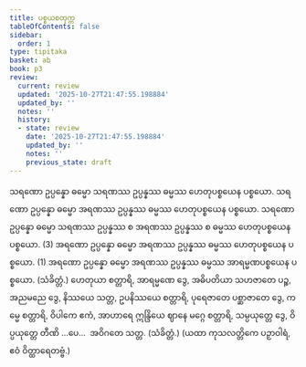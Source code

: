 ```yaml
---
title: ပစ္စယစတုက္က
tableOfContents: false
sidebar:
  order: 1
type: tipitaka
basket: ab
book: p3
review:
  current: review
  updated: '2025-10-27T21:47:55.198884'
  updated_by: ''
  notes: ''
  history:
  - state: review
    date: '2025-10-27T21:47:55.198884'
    updated_by: ''
    notes: ''
    previous_state: draft
---
```



<ReviewStatus review={frontmatter.review} showDetails={true} />

<HypothesisAnnotation frontmatter={frontmatter} />

<DynamicBreadcrumb />

<Division number="58" book="p3" e="ch" v="39" p="461">

<Paragraph number="2724" book="p3">
သရဏော ဥပ္ပန္နော ဓမ္မော သရဏဿ ဥပ္ပန္နဿ ဓမ္မဿ ဟေတုပစ္စယေန ပစ္စယော. သရဏော ဥပ္ပန္နော ဓမ္မော အရဏဿ ဥပ္ပန္နဿ ဓမ္မဿ ဟေတုပစ္စယေန ပစ္စယော. သရဏော ဥပ္ပန္နော ဓမ္မော သရဏဿ ဥပ္ပန္နဿ စ အရဏဿ ဥပ္ပန္နဿ စ ဓမ္မဿ ဟေတုပစ္စယေန ပစ္စယော. (3)
</Paragraph>

<Paragraph number="2725" book="p3">
အရဏော ဥပ္ပန္နော ဓမ္မော အရဏဿ ဥပ္ပန္နဿ ဓမ္မဿ ဟေတုပစ္စယေန ပစ္စယော. (1)
</Paragraph>

<Paragraph number="2726" book="p3">
အရဏော ဥပ္ပန္နော ဓမ္မော အရဏဿ ဥပ္ပန္နဿ ဓမ္မဿ အာရမ္မဏပစ္စယေန ပစ္စယော. (သံခိတ္တံ.)
</Paragraph>

</Division>
<Division number="59" book="p3" e="ch" v="39" p="461">

<Paragraph number="2727" book="p3">
ဟေတုယာ စတ္တာရိ, အာရမ္မဏေ ဒွေ, အဓိပတိယာ သဟဇာတေ ပဉ္စ, အညမညေ ဒွေ, နိဿယေ သတ္တ, ဥပနိဿယေ စတ္တာရိ, ပုရေဇာတေ ပစ္ဆာဇာတေ ဒွေ, ကမ္မေ စတ္တာရိ, ဝိပါကေ ဧကံ, အာဟာရေ ဣန္ဒြိယေ ဈာနေ မဂ္ဂေ စတ္တာရိ, သမ္ပယုတ္တေ ဒွေ, ဝိပ္ပယုတ္တေ တီဏိ …ပေ…  အဝိဂတေ သတ္တ. (သံခိတ္တံ.) (ယထာ ကုသလတ္တိကေ ပဉှာဝါရံ, ဧဝံ ဝိတ္ထာရေတဗ္ဗံ.)
</Paragraph>
</Division>